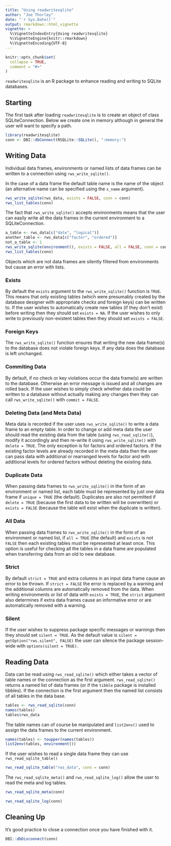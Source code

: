 ```yaml
---
title: "Using readwritesqlite"
author: "Joe Thorley"
date: "`r Sys.Date()`"
output: rmarkdown::html_vignette
vignette: >
  %\VignetteIndexEntry{Using readwritesqlite}
  %\VignetteEngine{knitr::rmarkdown}
  %\VignetteEncoding{UTF-8}
---
```


```r
knitr::opts_chunk$set(
  collapse = TRUE,
  comment = "#>"
)
```

`readwritesqlite` is an R package to enhance reading and writing to SQLite databases.

## Starting

The first task after loading `readwritesqlite` is to create an object of class SQLiteConnection.
Below we create one in memory although in general the user will want to specify a path.
```r
library(readwritesqlite)
conn <- DBI::dbConnect(RSQLite::SQLite(), ":memory:")
```

## Writing Data

Individual data frames, environments or named lists of data frames can be written to a connection using `rws_write_sqlite()`.

In the case of a data frame the default table name is the name of the object (an alternative name can be specified using the `x_name` argument).
```r
rws_write_sqlite(rws_data, exists = FALSE, conn = conn)
rws_list_tables(conn)
```
The fact that `rws_write_sqlite()` accepts environments means that the user can easily
write all the data frames in the current environment to a SQLiteConnection.
```r
a_table <- rws_data[c("date", "logical")]
another_table <- rws_data[c("factor", "ordered")]
not_a_table <- 1
rws_write_sqlite(environment(), exists = FALSE, all = FALSE, conn = conn)
rws_list_tables(conn)
```
Objects which are not data frames are silently filtered from environments but cause an error with lists.

### Exists

By default the `exists` argument to the `rws_write_sqlite()` function is `TRUE`.
This means that only existing tables (which were presumably created by the database designer with appropriate checks and foreign keys) can be written to.
If the user wishes to automatically create new tables (if they don't exist) before writing then they should set `exists = NA`.
If the user wishes to only write to previously non-existent tables then they should set `exists = FALSE`.

### Foreign Keys

The `rws_write_sqlite()` function ensures that writing the new data frame(s) to the database does not violate foreign keys.
If any data does the database is left unchanged.

### Commiting Data

By default, if no check or key violations occur the data frame(s) are written to the database.
Otherwise an error message is issued and all changes are rolled back.
If the user wishes to simply check whether data could be written to a database without actually making any changes then they
can call `rws_write_sqlite()` with `commit = FALSE`.

### Deleting Data (and Meta Data)

Meta data is recorded if the user uses `rws_write_sqlite()` to write a data frame to an empty table.
In order to change or add meta data the user should read the existing data from the table 
(using `rws_read_sqlite()`), modify it accordingly and then re-write it using 
`rws_write_sqlite()` with `delete = TRUE`. 
The only exception is for factors and ordered factors.
If the existing factor levels are already recorded in the meta data then the user can pass data with additional or rearranged levels for factor and with additional levels for ordered factors without deleting the existing data.

### Duplicate Data

When passing data frames to `rws_write_sqlite()` in the form of an environment or named list, each table must be represented by just one data frame if `unique = TRUE` (the default).
Duplicates are also not permitted if `delete = TRUE` (because the first data to be written will be overwritten) or `exists = FALSE` (because the table will exist when the duplicate is written).

### All Data

When passing data frames to `rws_write_sqlite()` in the form of an environment or named list, if `all = TRUE` (the default) and `exists` is not `FALSE` then each existing tables must be represented at least once.
This option is useful for checking all the tables in a data frame are populated when transferring data from an old to new database.

### Strict

By default `strict = TRUE` and extra columns in an input data frame cause an error to be thrown.
If `strict = FALSE` the error is replaced by a warning and the additional columns are automatically removed from the data.
When writing environments or list of data with `exists = TRUE`, the `strict` argument also determines if extra data frames cause an informative error or are automatically removed with a warning.

### Silent

If the user wishes to suppress package specific messages or warnings then they should set `silent = TRUE`.
As the default value is `silent = getOption("rws.silent", FALSE)` the user can silence the package session-wide with `options(silent = TRUE)`.

## Reading Data

Data can be read using `rws_read_sqlite()` which either takes a vector of table names or the connection as the first argument.
`rws_read_sqlite()` returns a named list of data frames (or if the `tibble` package is installed tibbles).
If the connection is the first argument then the named list consists of all tables in the data base.
```r
tables <- rws_read_sqlite(conn)
names(tables)
tables$rws_data
```

The table names can of course be manipulated and `list2env()` used to assign the data frames to the current environment.
```r
names(tables) <- toupper(names(tables))
list2env(tables, environment())
```

If the user wishes to read a single data frame they can use `rws_read_sqlite_table()`
```r
rws_read_sqlite_table("rws_data", conn = conn)
```

The `rws_read_sqlite_meta()` and `rws_read_sqlite_log()` allow the user to read the meta and log tables.
```r
rws_read_sqlite_meta(conn)
```

```r
rws_read_sqlite_log(conn)
```

## Cleaning Up

It's good practice to close a connection once you have finished with it.
```r
DBI::dbDisconnect(conn)
```
